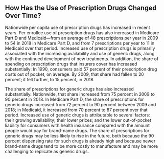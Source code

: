 ---
---
## How Has the Use of Prescription Drugs Changed Over Time?

Nationwide per capita use of prescription drugs has increased in recent years. Per enrollee use of prescription drugs has also increased in Medicare Part D and Medicaid—from an average of 48 prescriptions per year in 2009 to 54 in 2018 in Medicare Part D, and from 7 prescriptions per year to 11 in Medicaid over that period. Increased use of prescription drugs is primarily associated with the increasing availability and use of generic drugs, along with the continued development of new treatments. In addition, the share of spending on prescription drugs that insurers cover has increased substantially: In 1990, consumers paid 57 percent of their prescription drug costs out of pocket, on average. By 2009, that share had fallen to 20 percent; it fell further, to 15 percent, in 2018.

The share of prescriptions for generic drugs has also increased substantially. Nationwide, that share increased from 75 percent in 2009 to 90 percent in 2018. In Medicare Part D, the share of prescriptions for generic drugs increased from 72 percent to 90 percent between 2009 and 2018; in Medicaid, it increased from 70 percent to 87 percent over that period. Increased use of generic drugs is attributable to several factors: their growing availability; their lower prices; and the lower out-of-pocket liability for consumers with health insurance compared with the amount people would pay for brand-name drugs. The share of prescriptions for generic drugs may be less likely to rise in the future, both because the 90 percent dispensing rate for such drugs is already high and because newer brand-name drugs tend to be more costly to manufacture and may be more challenging to replicate as generic drugs.
